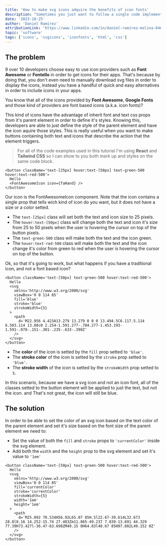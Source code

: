 ```yaml
---
title: 'How to make svg icons adquire the benefits of icon fonts'
description: "Sometimes you just want to follow a single code implementation when styling icons, no matter if it's a custom svg icon or a third party library font based icon. Let's learn how to make every icon follow the styles specified on it's parent element"
date: '2023-10-25'
author: 'Daniel Ramírez'
attributionLink: 'https://www.linkedin.com/in/daniel-ramírez-molina-6465a1211'
topic: 'software'
tags: ['icons', 'svgicons', 'iconfonts', 'html', 'css']
---
```


## The problem

9 over 10 developers choose easy to use icon providers such as **Font Awesome** or **Fontello** in order to get icons for their apps. That's because by doing that, you don't even need to manually download svg files in order to display the icons, instead you have a handful of quick and easy alternatives in order to include icons in your apps.

You know that all of the icons provided by **Font Awesome**, **Google Fonts** and those kind of providers are font based icons (a.k.a. icon fonts)?

This kind of icons have the advantage of inherit font and text css props from it's parent element in order to define it's styles. Knowing this, developers are able to just define the style of the parent element and have the icon aquire those styles. This is really useful when you want to make buttons containing both text and icons that describe the action that the element triggers.

> For all of the code examples used in this tutorial I'm using **React** and **Tailwind CSS** so I can show to you both mark up and styles on the same code block.

```TSX
<button className='text-[25px] hover:text-[50px] text-green-500 hover:text-red-500'>
  Hello
  <FontAwesomeIcon icon={faHand} />
</button>
```

Our icon is the FontAwesomeIcon component. Note that the icon contains a single prop that tells wich kind of icon do you want, but it does not have a size or a color setted.

- The `text-[25px]` class will set both the text and icon size to 25 pixels.
- The `hover:text-[50px]` class will change both the text and icon it's size from 25 to 50 pixels when the user is hovering the cursor on top of the button pixels.
- The `text-green-500` class will make both the text and the icon green.
- The `hover:text-red-500` class will make both the text and the icon change it's color from green to red when the user is hovering the cursor on top of the button.

Ok, so that it's going to work, but what happens if you have a traditional icon, and not a font based icon?

```TSX
<button className='text-[50px] text-green-500 hover:text-red-500'>
  Hello
  <svg
    xmlns='http://www.w3.org/2000/svg'
    viewBox='0 0 114 85'
    fill='blue'
    stroke='blue'
    strokeWidth={5}
  >
    <path
      d='M22.956 4.423A13.279 13.279 0 0 0 13.494.5C6.117.5.114 6.503.114 13.88c0 2.254-1.591.277-.784.277-1.453.193-1.591-.078-.151-.301-.235-.633-.398Z'
    />
  </svg>
</button>
```

- The **color** of the icon is setted by the `fill` prop setted to `'blue'`.
- The **stroke color** of the icon is setted by the `stroke` prop setted to `'blue'`.
- The **stroke width** of the icon is setted by the `strokeWidth` prop setted to `5`.

In this scenario, because we have a svg icon and not an icon font, all of the classes setted to the button element will be applied to just the text, but not the icon. and That's not great, the icon will still be blue.

## The solution

In order to be able to set the color of an svg icon based on the text color of the parent element and set it's size based on the font size of the parent element we need to:

- Set the value of both the `fill` and `stroke` props to `'currentColor'` inside the svg element.
- Add both the `width` and the `height` prop to the svg element and set it's value to `'1em'`

```TSX
<button className='text-[50px] text-green-500 hover:text-red-500'>
  Hello
  <svg
    xmlns='http://www.w3.org/2000/svg'
    viewBox='0 0 114 85'
    fill='currentColor'
    stroke='currentColor'
    strokeWidth={5}
    width='1em'
    height='1em'
  >
    <path
      d='M25.092 70.534H56.92L65.07 85H.5l22.67-39.614L32.673 28.8l8.16 14.252-15.74 27.483Zm11.865-49.237 7.839-13.691 44.329 77.39H73.427l-36.47-63.698ZM49.15 0H64.83l48.67 85H97.802L49.152 0Z'
    />
  </svg>
</button>
```
